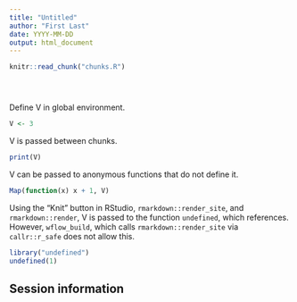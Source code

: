 ```yaml
---
title: "Untitled"
author: "First Last"
date: YYYY-MM-DD
output: html_document
---
```


<!-- The file analysis/chunks.R contains chunks that define default settings
shared across the workflowr files. -->
```r
knitr::read_chunk("chunks.R")
```

<!-- Update knitr chunk options -->
```r
```

<!-- Insert the date the file was last updated -->
```r
```

<!-- Insert the code version (Git commit SHA1) if Git repository exists and R
 package git2r is installed -->
```r
```

Define V in global environment.

```r
V <- 3
```

V is passed between chunks.

```r
print(V)
```

V can be passed to anonymous functions that do not define it.

```r
Map(function(x) x + 1, V)
```

Using the "Knit" button in RStudio, `rmarkdown::render_site`, and
`rmarkdown::render`, V is passed to the function `undefined`, which references.
However, `wflow_build`, which calls `rmarkdown::render_site` via `callr::r_safe`
does not allow this.


```r
library("undefined")
undefined(1)
```

## Session information

<!-- Insert the session information into the document -->
```r
```
